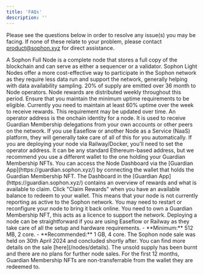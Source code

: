 ```yaml
---
title: 'FAQs'
description: ''
---
```


<Note>Please see the questions below in order to resolve any issue(s) you may be facing. If none of these relate to your problem, please contact <a href="mailto:product@sophon.xyz">product@sophon.xyz</a> for direct assistance.</Note>

<Accordion title="What is the difference between a full and a light node?">
  A Sophon Full Node is a complete node that stores a full copy of the blockchain and can serve as either a sequencer or a validator. Sophon Light Nodes offer a more cost-effective way to participate in the Sophon network as they require less data run and support the network, generally helping with data availability sampling.
</Accordion>

<Accordion title="How do node rewards work?">
  20% of supply are emitted over 36 month to Node operators. Node rewards are distributed weekly throughout this period. Ensure that you maintain the minimum uptime requirements to be eligible.
</Accordion>

<Accordion title="What uptime is required to get weekly rewards?">
  Currently you need to maintain at least 60% uptime over the week to receive rewards. This requirement may be updated over time.
</Accordion>

<Accordion title="What is an operator address?">
  An operator address is the onchain identity for a node. It is used to receive Guardian Membership delegations from your own accounts or other peers on the network.
</Accordion>

<Accordion title="Where do I find and configure my operator address?">
  If you use Easeflow or another Node as a Service (NaaS) platform, they will generally take care of all of this for you automatically. If you are deploying your node via Railway/Docker, you'll need to set the operator address. It can be any standard Ethereum-based address, but we recommend you use a different wallet to the one holding your Guardian Membership NFTs.
</Accordion>

<Accordion title="Where can I monitor my nodes?">
  You can access the Node Dashboard via the [Guardian App](https://guardian.sophon.xyz/) by connecting the wallet that holds the Guardian Membership NFT.
</Accordion>

<Accordion title="How do I claim rewards?">
  The Dashboard in the [Guardian App](https://guardian.sophon.xyz/) contains an overview of rewards and what is available to claim. Click "Claim Rewards" when you have an available balance to redeem to your wallet.
</Accordion>

<Accordion title="My node is status shows an error, what does this mean?">
  This means that your node is not currently reporting as active to the Sophon network. You may need to restart or reconfigure your node to bring it back online.
</Accordion>

<Accordion title="What is required to run a node?">
  You need to own a Guardian Membership NFT, this acts as a licence to support the network. Deploying a node can be straightforward if you are using Easeflow or Railway as they take care of all the setup and hardware requirements.
</Accordion>

<Accordion title="I am running a node through Docker, what are the hardware requirements?">
  - **Minimum:** 512 MB, 2 core.
  - **Recommended:** 1 GB, 4 core.
</Accordion>

<Accordion title="Can I buy a node?">
  The Sophon node sale was held on 30th April 2024 and concluded shortly after. You can find more details on the sale [here](/nodes/details). The unsold supply has been burnt and there are no plans for further node sales.
</Accordion>

<Accordion title="Are nodes transferrable?">
  For the first 12 months, Guardian Membership NFTs are non-transferrable from the wallet they are redeemed to.
</Accordion>
